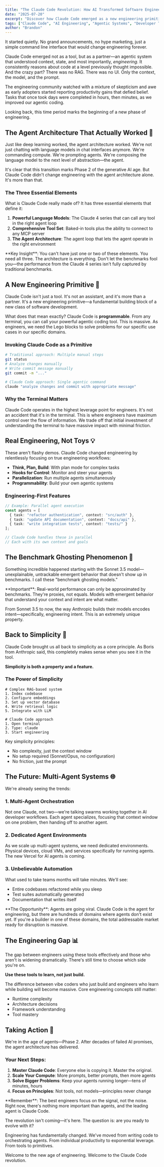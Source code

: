 ```yaml
---
title: "The Claude Code Revolution: How AI Transformed Software Engineering"
date: "2025-07-20"
excerpt: "Discover how Claude Code emerged as a new engineering primitive, transforming software development from AI-assisted coding to fully agentic systems. Learn why the shift from traditional tools to agent architectures changes everything."
tags: ["Claude Code", "AI Engineering", "Agentic Systems", "Developer Tools"]
author: "Brandon"
---
```


It started quietly. No grand announcements, no hype marketing, just a simple command line interface that would change engineering forever. 

Claude Code emerged not as a tool, but as a partner—an agentic system that understood context, state, and most importantly, *engineering*. It consistently reasons about code at a level previously thought impossible. And the crazy part? There was no RAG. There was no UI. Only the context, the model, and the prompt.

The engineering community watched with a mixture of skepticism and awe as early adopters started reporting productivity gains that defied belief. Tasks that once took days were completed in hours, then minutes, as we improved our agentic coding.

Looking back, this time period marks the beginning of a new phase of engineering.

## The Agent Architecture That Actually Worked 🚀

Just like deep learning worked, the agent architecture worked. We're not just chatting with language models in chat interfaces anymore. We're commanding compute. We're prompting agents. We're composing the language model to the next level of abstraction—the agent.

It's clear that this transition marks Phase 2 of the generative AI age. But Claude Code didn't change engineering with the agent architecture alone. It's more than that.

### The Three Essential Elements

What is Claude Code really made of? It has three essential elements that define it:

1. **Powerful Language Models**: The Claude 4 series that can call any tool in the right agent loop
2. **Comprehensive Tool Set**: Baked-in tools plus the ability to connect to any MCP server
3. **The Agent Architecture**: The agent loop that lets the agent operate in the right environment

<Callout type="info">
**Key Insight**: You can't have just one or two of these elements. You need all three. The architecture is everything. Don't let the benchmarks fool you—the performance from the Claude 4 series isn't fully captured by traditional benchmarks.
</Callout>

## A New Engineering Primitive 🔧

Claude Code isn't just a tool. It's not an assistant, and it's more than a partner. It's a new engineering primitive—a fundamental building block of a new class of software development.

What does that mean exactly? Claude Code is **programmable**. From any terminal, you can call your powerful agentic coding tool. This is massive. As engineers, we need the Lego blocks to solve problems for our specific use cases in our specific domains.

### Invoking Claude Code as a Primitive

```bash
# Traditional approach: Multiple manual steps
git status
# Analyze changes manually
# Write commit message manually
git commit -m "..."

# Claude Code approach: Single agentic command
claude "analyze changes and commit with appropriate message"
```

### Why the Terminal Matters

Claude Code operates in the highest leverage point for engineers. It's not an accident that it's in the terminal. This is where engineers have maximum control over the flow of information. We trade off that initial investment of understanding the terminal to have massive impact with minimal friction.

## Real Engineering, Not Toys 💡

These aren't flashy demos. Claude Code changed engineering by relentlessly focusing on true engineering workflows:

- **Think, Plan, Build**: With plan mode for complex tasks
- **Hooks for Control**: Monitor and steer your agents
- **Parallelization**: Run multiple agents simultaneously
- **Programmability**: Build your own agentic systems

### Engineering-First Features

```typescript
// Example: Parallel agent execution
const agents = [
  { task: "refactor authentication", context: "src/auth" },
  { task: "update API documentation", context: "docs/api" },
  { task: "write integration tests", context: "tests/" }
];

// Claude Code handles these in parallel
// Each with its own context and goals
```

## The Benchmark Ghosting Phenomenon 👻

Something incredible happened starting with the Sonnet 3.5 model—unexplainable, untrackable emergent behavior that doesn't show up in benchmarks. I call these "benchmark ghosting models."

<Callout type="warning">
**Important**: Real-world performance can only be approximated by benchmarks. They're proxies, not equals. Models with emergent behavior that understand your context and intent are what matter.
</Callout>

From Sonnet 3.5 to now, the way Anthropic builds their models encodes intent—specifically, engineering intent. This is an extremely unique property.

## Back to Simplicity 🎯

Claude Code brought us all back to simplicity as a core principle. As Boris from Anthropic said, this completely makes sense when you see it in the tool.

**Simplicity is both a property and a feature.**

### The Power of Simplicity

```text
# Complex RAG-based system
1. Index codebase
2. Configure embeddings
3. Set up vector database
4. Write retrieval logic
5. Integrate with LLM

# Claude Code approach
1. Open terminal
2. Type: claude
3. Start engineering
```

Key simplicity principles:
- No complexity, just the context window
- No setup required (Sonnet/Opus, no configuration)
- No friction, just the prompt

## The Future: Multi-Agent Systems 🌐

We're already seeing the trends:

### 1. Multi-Agent Orchestration
Not one Claude, not two—we're talking swarms working together in AI developer workflows. Each agent specializes, focusing that context window on one problem, then handing off to another agent.

### 2. Dedicated Agent Environments
As we scale up multi-agent systems, we need dedicated environments. Physical devices, cloud VMs, and services specifically for running agents. The new Vercel for AI agents is coming.

### 3. Unbelievable Automation
What used to take teams months will take minutes. We'll see:
- Entire codebases refactored while you sleep
- Test suites automatically generated
- Documentation that writes itself

<Callout type="success">
**The Opportunity**: Agents are going viral. Claude Code is the agent for engineering, but there are hundreds of domains where agents don't exist yet. If you're a builder in one of these domains, the total addressable market ready for disruption is massive.
</Callout>

## The Engineering Gap 📊

The gap between engineers using these tools effectively and those who aren't is widening dramatically. There's still time to choose which side you're on.

**Use these tools to learn, not just build.**

The difference between vibe coders who just build and engineers who learn while building will become massive. Core engineering concepts still matter:
- Runtime complexity
- Architecture decisions
- Framework understanding
- Tool mastery

## Taking Action 🚀

We're in the age of agents—Phase 2. After decades of failed AI promises, the agent architecture has delivered.

### Your Next Steps:

1. **Master Claude Code**: Everyone else is copying it. Master the original.
2. **Scale Your Compute**: More prompts, better prompts, then more agents
3. **Solve Bigger Problems**: Keep your agents running longer—tens of minutes, hours
4. **Focus on Principles**: Not tools, not models—principles never change

<Callout type="info">
**Remember**: The best engineers focus on the signal, not the noise. Right now, there's nothing more important than agents, and the leading agent is Claude Code.
</Callout>

The revolution isn't coming—it's here. The question is: are you ready to evolve with it?

Engineering has fundamentally changed. We've moved from writing code to orchestrating agents. From individual productivity to exponential leverage. From tools to primitives.

Welcome to the new age of engineering. Welcome to the Claude Code revolution.
